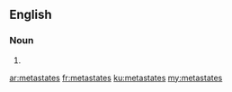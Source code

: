 ==English==

===Noun===
{{head|en}}

# {{plural of|metastate}}

[[ar:metastates]]
[[fr:metastates]]
[[ku:metastates]]
[[my:metastates]]